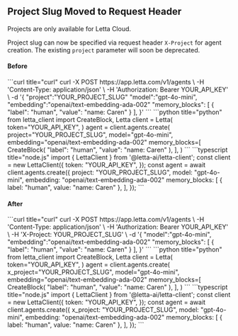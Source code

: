 ## Project Slug Moved to Request Header

<Note> Projects are only available for Letta Cloud. </Note>

Project slug can now be specified via request header `X-Project` for agent creation. The existing `project` parameter will soon be deprecated.

#### Before
<CodeBlocks>
```curl title="curl"
curl -X POST https://app.letta.com/v1/agents \
  -H 'Content-Type: application/json' \
  -H 'Authorization: Bearer YOUR_API_KEY' \
  -d '{
    "project":"YOUR_PROJECT_SLUG"
    "model":"gpt-4o-mini",
    "embedding":"openai/text-embedding-ada-002"
    "memory_blocks": [
      {
        "label": "human",
        "value": "name: Caren"
      }
    ],
  }'
```
```python title="python"
from letta_client import CreateBlock, Letta
client = Letta(
  token="YOUR_API_KEY",
)
agent = client.agents.create(
  project="YOUR_PROJECT_SLUG",
  model="gpt-4o-mini",
  embedding="openai/text-embedding-ada-002"
  memory_blocks=[
    CreateBlock(
      "label": "human",
      "value": "name: Caren"
    ),
  ],
)
```
```typescript title="node.js"
import { LettaClient } from '@letta-ai/letta-client';
const client = new LettaClient({
  token: "YOUR_API_KEY",
});
const agent = await client.agents.create({
  project: "YOUR_PROJECT_SLUG",
  model: "gpt-4o-mini",
  embedding: "openai/text-embedding-ada-002"
  memory_blocks: [
    {
      label: "human",
      value: "name: Caren"
    },
  ],
});
```
</CodeBlocks>

#### After
<CodeBlocks>
```curl title="curl"
curl -X POST https://app.letta.com/v1/agents \
  -H 'Content-Type: application/json' \
  -H 'Authorization: Bearer YOUR_API_KEY' \
  -H 'X-Project: YOUR_PROJECT_SLUG' \
  -d '{
    "model":"gpt-4o-mini",
    "embedding":"openai/text-embedding-ada-002"
    "memory_blocks": [
      {
        "label": "human",
        "value": "name: Caren"
      }
    ],
  }'
```
```python title="python"
from letta_client import CreateBlock, Letta
client = Letta(
  token="YOUR_API_KEY",
)
agent = client.agents.create(
  x_project="YOUR_PROJECT_SLUG",
  model="gpt-4o-mini",
  embedding="openai/text-embedding-ada-002"
  memory_blocks=[
    CreateBlock(
      "label": "human",
      "value": "name: Caren"
    ),
  ],
)
```
```typescript title="node.js"
import { LettaClient } from '@letta-ai/letta-client';
const client = new LettaClient({
  token: "YOUR_API_KEY",
});
const agent = await client.agents.create({
  x_project: "YOUR_PROJECT_SLUG",
  model: "gpt-4o-mini",
  embedding: "openai/text-embedding-ada-002"
  memory_blocks: [
    {
      label: "human",
      value: "name: Caren"
    },
  ],
});
```
</CodeBlocks>
